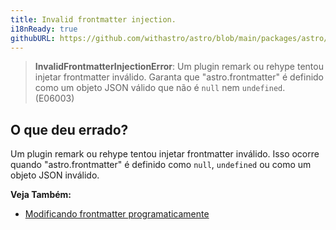 ```yaml
---
title: Invalid frontmatter injection.
i18nReady: true
githubURL: https://github.com/withastro/astro/blob/main/packages/astro/src/core/errors/errors-data.ts
---
```


> **InvalidFrontmatterInjectionError**: Um plugin remark ou rehype tentou injetar frontmatter inválido. Garanta que "astro.frontmatter" é definido como um objeto JSON válido que não é `null` nem `undefined`. (E06003)

## O que deu errado?

Um plugin remark ou rehype tentou injetar frontmatter inválido. Isso ocorre quando "astro.frontmatter" é definido como `null`, `undefined` ou como um objeto JSON inválido.

**Veja Também:**
-  [Modificando frontmatter programaticamente](/pt-br/guides/markdown-content/#modificando-frontmatter-programaticamente)


